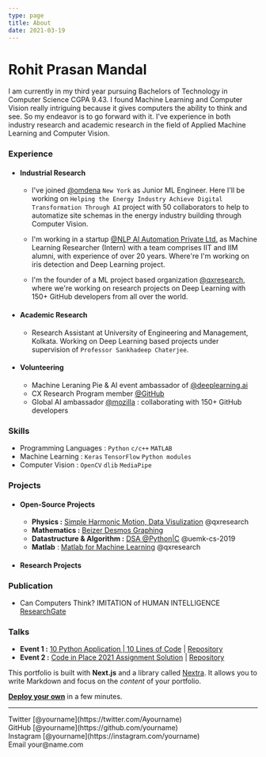 ```yaml
---
type: page
title: About
date: 2021-03-19
---
```


# Rohit Prasan Mandal

I am currently in my third year pursuing Bachelors of Technology in Computer Science CGPA 9.43. I found Machine Learning and Computer Vision really intriguing because it gives computers the ability to think and see. So my endeavor is to go forward with it. I've experience in both industry research and academic research in the field of Applied Machine Learning and Computer Vision.

### Experience

* #### Industrial Research
  * I've joined [@omdena](https://omdena.com) `New York` as Junior ML Engineer. Here I'll be working on `Helping the Energy Industry Achieve Digital Transformation Through AI` project with 50 collaborators to help to automatize site schemas in the energy industry building through Computer Vision.
  
  * I'm working in a startup [@NLP AI Automation Private Ltd.](https://www.nlpaia.com/) as Machine Learning Researcher (Intern) with a team comprises IIT and IIM alumni, with experience of over 20 years. Where're I'm working on iris detection and Deep Learning project.

  * I'm the founder of a ML project based organization [@qxresearch](https://qxresearch.github.io), where we're working on research projects on Deep Learning with 150+ GitHub developers from all over the world.
  
 * #### Academic Research
  
    * Research Assistant at University of Engineering and Management, Kolkata. Working on Deep Learning based projects under supervision of `Professor Sankhadeep Chaterjee`.
* #### Volunteering 
    * Machine Leraning Pie & AI event ambassador of [@deeplearning.ai](https://www.deeplearning.ai/)
    * CX Research Program member [@GitHub](https://github.com)
    * Global AI ambassador [@mozilla](https://community.mozilla.org/en/groups/qx-research) : collaborating with 150+ GitHub developers

### Skills 
  - Programming Languages : `Python` `c/c++` `MATLAB`
  - Machine Learning : `Keras` `TensorFlow` `Python modules`
  - Computer Vision : `OpenCV` `dlib` `MediaPipe` 

### Projects
  - #### Open-Source Projects
  
    - **Physics :** [Simple Harmonic Motion, Data Visulization](https://github.com/qxresearch/Simple-Harmonic-Motion) @qxresearch
    - **Mathematics :** [Beizer Desmos Graphing](https://github.com/xiaowuc2/BezierDesmosGraphing)
    - **Datastructure & Algorithm :** [DSA @Python|C](https://github.com/UEMK-CS-2019/DSA) @uemk-cs-2019
    -  **Matlab** : [Matlab for Machine Learning](https://github.com/qxresearchx/matlab-for-machine-leaning) @qxresearch
  
  - #### Research Projects 

 
### Publication
  
  - Can Computers Think? IMITATION of HUMAN INTELLIGENCE [ResearchGate](https://www.researchgate.net/publication/340645375_TITLE_CAN_COMPUTER_THINK_IMITATION_of_HUMAN_INTELLIGENCE)

### Talks 

- **Event 1 :** [10 Python Application | 10 Lines of Code](https://www.youtube.com/watch?v=B0_0gK_CUpM&list=PLK_zxbpEUfmVPsXnl1wx1s6BD8eBUjuOM) | [Repository](https://github.com/qxresearch/qxresearch-event-1)
- **Event 2 :** [Code in Place 2021 Assignment Solution](https://www.youtube.com/watch?v=5JpVuQNYoho&list=PLK_zxbpEUfmWO7zL7661s8ck4Ly2m0m-m) | [Repository](https://github.com/xiaowuc2/Code-in-Place-2021-Assignment-Solution) 

This portfolio is built with **Next.js** and a library called [Nextra](https://nextra.vercel.app/). It allows you to write Markdown and focus on the _content_ of your portfolio.

[**Deploy your own**](https://vercel.com/new/git/external?repository-url=https://github.com/vercel-solutions/nextjs-portfolio-starter&project-name=portfolio&repository-name=portfolio) in a few minutes.

---

<div>
  Twitter [@yourname](https://twitter.com/Ayourname)
  <br />
  GitHub [@yourname](https://github.com/yourname)
  <br />
  Instagram [@yourname](https://instagram.com/yourname)
  <br />
  Email your@name.com
</div>
